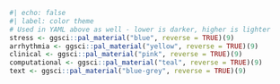 ```r
#| echo: false
#| label: color theme
# Used in YAML above as well - lower is darker, higher is lighter
stress <- ggsci::pal_material("blue", reverse = TRUE)(9)
arrhythmia <- ggsci::pal_material("yellow", reverse = TRUE)(9)
clinical <- ggsci::pal_material("pink", reverse = TRUE)(9)
computational <- ggsci::pal_material("teal", reverse = TRUE)(9)
text <- ggsci::pal_material("blue-grey", reverse = TRUE)(9)
```
